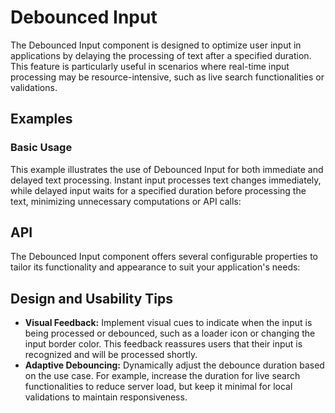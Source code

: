 
<Meta of={InputStories} />

# Debounced Input
The Debounced Input component is designed to optimize user input in applications by delaying the processing of text after a specified duration. 
This feature is particularly useful in scenarios where real-time input processing may be resource-intensive, such as live search functionalities or validations.
## Examples
### Basic Usage
This example illustrates the use of Debounced Input for both immediate and delayed text processing. 
Instant input processes text changes immediately, while delayed input waits for a specified duration before processing the text, minimizing unnecessary computations or API calls:
<Canvas sourceState="shown" of={InputStories.Basic} />

## API
The Debounced Input component offers several configurable properties to tailor its functionality and appearance to suit your application's needs:
<PropsTable name="DebouncedInput" />

## Design and Usability Tips
- **Visual Feedback:** Implement visual cues to indicate when the input is being processed or debounced, such as a loader icon or changing the input border color. This feedback reassures users that their input is recognized and will be processed shortly.
- **Adaptive Debouncing:** Dynamically adjust the debounce duration based on the use case. For example, increase the duration for live search functionalities to reduce server load, but keep it minimal for local validations to maintain responsiveness.


